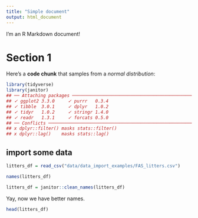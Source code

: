```yaml
---
title: "Simple document"
output: html_document
---
```


I'm an R Markdown document! 

# Section 1

Here's a **code chunk** that samples from 
a _normal distribution_:

```r
library(tidyverse)
library(janitor)
## ── Attaching packages ─────────────────────────────────────────────────────────────────────── tidyverse 1.3.0 ──
## ✓ ggplot2 3.3.0     ✓ purrr   0.3.4
## ✓ tibble  3.0.1     ✓ dplyr   1.0.2
## ✓ tidyr   1.0.2     ✓ stringr 1.4.0
## ✓ readr   1.3.1     ✓ forcats 0.5.0
## ── Conflicts ────────────────────────────────────────────────────────────────────────── tidyverse_conflicts() ──
## x dplyr::filter() masks stats::filter()
## x dplyr::lag()    masks stats::lag()
```

## import some data

```r
litters_df = read_csv("data/data_import_examples/FAS_litters.csv")

names(litters_df)

litters_df = janitor::clean_names(litters_df)
```

Yay, now we have better names.

```r
head(litters_df)
```